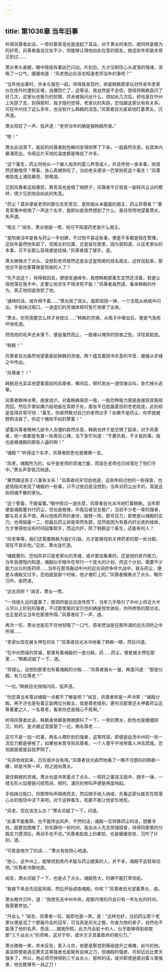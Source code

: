 ```yaml
---
---
---
```

title: 第1036章 当年旧事
---



听得风尊者此话，一旁的慕青鸾也是竖起了耳朵，对于萧炎的来历，她同样是极为的好奇，风尊者虽说交友不少，但能够让得他如此在意的朋友，她这些年却是未曾见到过……

萧炎拳头紧握，眼中隐隐有着凶芒闪动，片刻后，方才压制住心头波荡的情绪，深吸了一口气，缓缓地道：“风老想必应该也知道老师当年的事吧？”

“当年他出事时，并未与我在一起，待得我发现时，却是韩枫那家伙对外宣布老家伙在炼丹时遭到反噬，自爆而亡了，这等话，我自然是不会信，曾经将韩枫盘问了好几次，这家伙也极为的狡猾，并未被我问出什么，但如此几次后，却也是在中州上失踪了去，到得那时，我才隐约觉得，老家伙的失踪，恐怕跟这家伙有些关系，可在中州找了这么多年，也没有什么韩枫的消息。”风尊者目光紧紧地盯着萧炎，沉声道。

萧炎轻叹了一声，低声道：“老师当年的确是被韩枫所害。”

“嘭！”

萧炎此话落下，面前的风尊者脸色瞬间变得阴寒了下来，一股森然杀意，自其体内暴涌而出，令得这片天地的温度都是降低了许多。

“这个畜生，药尘将他从一个被人抛弃的婴儿养至成人，并且传他一身本事，他居然还敢噬师？孽畜，良心真被狗吃了，当初老夫便该一巴掌拍死这个畜生！”风尊者脸庞上涌现暴怒，怒喝道。

见到风尊者这般暴怒，慕青鸾也是缩了缩脖子，风尊者平日皆是一副轻风云淡的模样，很少见到他会如此的失态。

“药尘？莫非便是老师的那位生死至交，星陨阁从未露面的阁主，药尘药尊者？”慕青鸾嘴中呢喃了一声这个名字，旋即似是突然想到了什么，美目惊愕地望着萧炎，失声道。

“阁主？”闻言，萧炎倒是一愣，他可不知道药老是什么阁主。

“星陨阁当年是我与药尘一手创建，不过他不喜这些事，便差不多都是我在管理，这些年虽然他失踪了，但阁主的位置，还是留在那里，因为我知道，以这老家伙的本事，可不会那么容易便是挂掉。”风尊者摆了摆手，道。

萧炎微微点了点头，没想到老师居然还是会这星陨阁的挂名阁主，这样说起来，那他岂不是也要算做星陨阁的人了？

“先不说这个，待得我回去，便颁发通缉令，我想韩枫那畜生定然还活着，若是让得他落在我手中，定要让他求生不得求死不能！”风尊者森然道，看来韩枫的作为，真正地彻底效怒了他。

“通缉的话，或许用不着……”萧炎摇了摇头，旋即屈指一弹，一个玉瓶从纳戒中闪出，手指抹过瓶口，一道虚幻的灵魂体顿时急忙地窜了出来。

“萧炎，你究竟要怎么样才肯放过……”韩枫的灵魂，从瓶子中窜出后，便是气急败坏地吼道。

然而他的吼声还未落下，便是戛然而止，一股难以掩饰的惊骇之色，浮现其脸庞。

“韩枫！”

风尊者目光森然地望着面前韩枫的灵魂，两个蕴含着阴冷杀意的字音，缓缓从牙缝之中传出。

“风尊者？！”

韩枫目光呆呆地望着面前的风尊者，瞬间后，顿时发出一道惊骇尖叫，急忙掉头逃窜。

风尊者眼神冰寒，曲掌成爪，对着韩枫隔空一吸，一股恐怖吸力便是直接将其吸掠而回，然后手掌如鹰爪般地扳在其脖子处，那张平日慈眉善目的苍老脸庞，此刻却是变得异常可怕：“畜生，你居然敢对自己的老师出手？如果不是药尘，你早就被野狗活吞了，你这个猪狗不如的孽畜！”

望着风尊者眼神几欲令人冻僵的森然杀意，韩枫也终于是恐惧了起来，对于风尊者，他一直都是有着一些畏忌心理，当下急忙叫道：“不要杀我，不关我的事，我也是被魂殿的那些人逼的啊！”

“魂殿？”听得这个名字，风尊者脸色也是微微一变。

“风老，魂殿所为的，似乎是老师的灵魂力量，而现在老师也已经落在了他们手中。”萧炎声音低沉地道。

“果然跟这些王八蛋有关系！”风尊者咬牙切齿地道，这些年经过他的一些探查，也是隐隐间发现了魂殿的一些事，只不过依旧是没想到，当年对药尘出手的，真是这些阴魂不散的家伙。

“这个孽畜，不能留着。”眼中掠过一道杀意，风尊者目光冰冷地盯着韩枫，当年即便是魂殿要对付药尘，但也是极难，毕竟后者交友极广，当初不少老一辈的强者，都与其关系不错，再以他炼药师的身份，振臂一挥，那号召力，即使是以魂殿的实力，也得掂量一二，但最后药尘却是突然失踪，显然是因为有着内奸出卖的缘故，方才使得他没有时间招集帮手，而这内奸，除了韩枫这个畜生，还能有何人？

“风老等等，我们还需要韩枫为我们引路，方才能够找到关押药老的那一处分殿，现在不宜杀他。”见状，萧炎连忙道。

“魂殿要的，恐怕并非只是老家伙的灵魂，或许更加看重的，还是他的炼丹能力，当年我便隐约知道，魂殿似乎暗中在举行一个庞大的计划，而这个计划，需要不少能力出众的炼药师……当年在那场轰动中州的远古洞府争夺大战中，我与药尘，便是与魂殿交过手，恐怕就是那个时候，他才被盯上的。”风尊者微微点了点头，略作沉吟，突然道。

“远古洞府？”闻言，萧炎一愣。

“一场很久远的盛事了，那洞府是远古连传而下，当年几乎吸引了中州上将近大半斗宗以上阶别的强者，不过那里面的宝贝也的确是惊世骇俗，你所修炼的那功法，也正是药尘当年在那里所得。”风尊者叹了一声，道。

再次一怔，萧炎也是忍不住地轻吸了一口气，原来焚诀是在那所谓的远古洞府之中所得……

“老家伙现在被关押在何处？”风尊者目光冰冷地看了韩枫一眼，然后问道。

“在中州西域的冥城，那里有着魂殿的一座分殿，药……药尘，便是被关押在那里……”韩枫迟疑了一下，道。

“冥城么，没想到那里也有着魂殿的分殿……”风尊者眉头一皱，再度问道：“那座分殿，有几位尊老？”

“一位。”韩枫目光悄悄闪烁，低声道。

“你还真当本尊对魂殿一点都不了解是吧？”闻言，风尊者却是一声冷笑：“魂殿分殿，再不济也是有着正副两位分殿主，皆是尊老级别，更何况那里还关押着药尘这等重要之人，一名尊老，看来你还是贼心不死啊。”

听得风尊者此话，韩枫身体都是微微颤抖了一下，一旁的萧炎，脸色也是缓缓阴沉，妈的，差点被这混蛋耍了一记，两名尊老……

这可不是一加一的事，两名斗尊阶别的强者，这等阵容，即便是血洗中州的一些一流实力都是够格了，如果他未曾寻到风尊者，一个人傻乎乎地带着人冲去冥城，恐怕就直接是自投罗网了。

“先将他收起来，日后或许会有用。”风尊者目光森然地看了一眼不住颤抖的韩枫一眼，却是冷笑一声，将之抛向萧炎。

接住韩枫的灵魂，萧炎也是冷笑着点了点头，一把将之塞进玉瓶中，随手一弹，一缕无形火焰便是闪掠而进，顿时，凄厉的惨叫声便是再度响起。

手指抹过瓶口，将那惨叫声隔绝而去，然后随手收入纳戒，先看这家伙能否在陨落心炎的煅烧中活下来吧，对于这种畜生，死都不能让他安乐地死。

“风老，现在该怎么办？”萧炎迟疑了一下，问道。

“此事不能鲁莽，也不能传出风声，不然的话，魂殿一旦转移药尘的话，想要寻找，就更加困难了，你先静待一些时间，我会派人先去冥城探查，待得将那里的分殿实力摸清后，再动手也不迟。”风尊者脸庞上的暴怒，也是缓缓收敛，沉吟了片刻，道。

“可若是拖欠了的话……”萧炎有些担心地道。

“放心，这中州上，能够找到炼丹术能与药尘媲美的人，并不多，魂殿不会轻易动他。”风尊者冷静地道。

闻言，萧炎迟疑了一下，也是点了点头，魂殿势大，的确不能打草惊蛇。

“我接下来会先回星陨阁，然后开始调查魂殿，你呢？”风尊者目光望着萧炎，道。

萧炎略作沉吟，道：“我想先去中州中央，距那丹塔的丹会只有一年左右的时间，我需要参加。”

“丹会么？”闻言，风尊者一怔，旋即也是一笑，道：“这样也好，当初药尘那个老家伙便是混了个那届丹会的冠军，可当真是风光之极，你身为他的弟子，自然也不能落了他的名声，而且……据我所知，此次丹会前十的人，似乎能够得到收取那“三千焱炎火”的资格，这对于你，或许方才具备致命的吸引力。”

萧炎微微一笑，并未反驳，晋入斗宗，他更是察觉到等级提升之艰难，如今的他，虽说即便是遇见费天这等强者也是能有自保之力，但魂殿的强者，可却远远比费天强多了，所以，他必须尽快得到三千焱炎火，那样的话，或许即使是面对着斗尊强者，他也能够有一战之力！